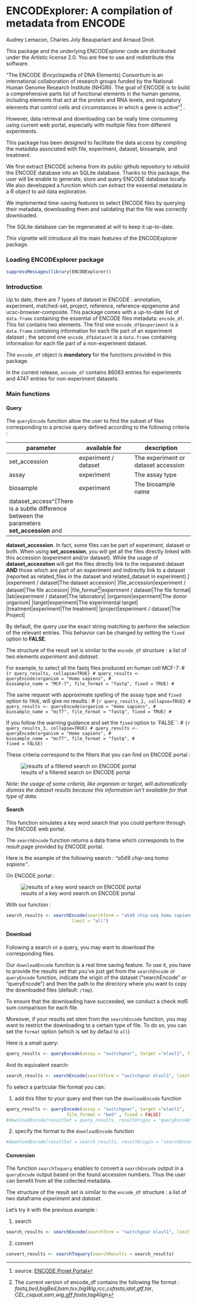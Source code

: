 <!--
%\VignetteEngine{knitr::knitr}
%\VignetteIndexEntry{Introduction to ENCODExplorer}
-->

ENCODExplorer: A compilation of metadata from ENCODE
====================================================================

Audrey Lemacon, Charles Joly Beauparlant and Arnaud Droit.

This package and the underlying ENCODExplorer code are distributed under 
the Artistic license 2.0. You are free to use and redistribute this software. 

"The ENCODE (Encyclopedia of DNA Elements) Consortium is an international 
collaboration of research groups funded by the National Human Genome Research 
Institute (NHGRI). The goal of ENCODE is to build a comprehensive parts list of 
functional elements in the human genome, including elements that act at the 
protein and RNA levels, and regulatory elements that control cells and 
circumstances in which a gene is active"^[source: [ENCODE Projet Portal ](https://www.encodeproject.org/)] .

However, data retrieval and downloading can be really time consuming using 
current web portal, especially with multiple files from different experiments.

This package has been designed to facilitate the data access by compiling the 
metadata associated with file, experiment, dataset, biosample, and treatment. 

We first extract ENCODE schema from its public github repository to rebuild 
the ENCODE database into an SQLite database. Thanks to this package, the user 
will be enable to generate, store and query ENCODE database locally. We also 
developped a function which can extract the essential metadata in a R object to 
aid data exploration.

We implemented time-saving features to select ENCODE files by querying their 
metadata, downloading them and validating that the file was correctly
downloaded.

The SQLite database can be regenerated at will to keep it up-to-date.

This vignette will introduce all the main features of the ENCODExplorer package.

### Loading ENCODExplorer package

```r
suppressMessages(library(ENCODExplorer))
```

### Introduction

Up to date, there are 7 types of dataset in ENCODE : annotation, experiment, 
matched-set, project, reference, reference-epigenome and ucsc-browser-composite.
This package comes with a up-to-date list of `data.frame` containing the essential
of ENCODE files metadata: `encode_df`. This list contains two elements.
The first one `encode_df$experiment` is a `data.frame` containing information for
each file part of an experiment dataset ; the second one `encode_df$dataset` is a
`data.frame` containing information for each file part of a non-experiment dataset. 

The `encode_df` object is **mandatory** for the functions provided in this package.

In the current release, `encode_df` contains 86083 entries for experiments and 
4747 entries for non-experiment datasets.

### Main functions

#### Query

The `queryEncode` function allow the user to find the subset of files corresponding to
a precise query defined according to the following criteria :

|parameter|available for| description|
|---------|------------|-------------|
|set_accession|experiment / dataset|The experiment or dataset accession|
|assay|experiment|The assay type|
|biosample|experiment|The biosample name|
|dataset_access^[There is a subtle difference between the parameters **set_accession** and
**dataset_accession**. In fact, some files can be part of experiment, dataset or
both. When using **set_accession**, you will get all the files directly linked with
this accession (experiment and/or dataset). While the usage of
**dataset_accesstion** will get the files directly link to the requested
dataset **AND** those which are part of an experiment and indirectly link to a
dataset (reported as related_files in the dataset and related_dataset in
experiment).] |experiment / dataset|The dataset accession|
|file_accession|experiment / dataset|The file accesion|
|file_format^[The current version of encode_df contains the following file format : 
*fastq*,*bed*,*bigBed*,*bam*,*tsv*,*bigWig*,*rcc*,*csfasta*,*idat*,*gtf*,*tar*,
*CEL*,*csqual*,*sam*,*wig*,*gff*,*fasta*,*tagAlign*]|experiment / dataset|The file format|
|lab|experiment / dataset|The laboratory|
|organism|experiment|The donor organism|
|target|experiment|The experimental target|
|treatment|experiment|The treatment|
|project|experiment / dataset|The Project|


By default, the query use the exact string matching to perform the selection of 
the relevant entries. This behavior can be changed by setting the `fixed` option 
to **FALSE**.

The structure of the result set is similar to the `encode_df` structure : a list 
of two elements *experiment* and *dataset*.

For example, to select all the fastq files produced on human
cell MCF-7:
# ```{r query_results, collapse=TRUE}
# query_results <- queryEncode(organism = "Homo sapiens",
#                        biosample_name = "MCF-7", file_format = "fastq", fixed = TRUE)
# ```

The same request with approximate spelling of the assay type and `fixed` option
to `TRUE`, will give no results :
# ```{r query_results_2, collapse=TRUE}
# query_results <- queryEncode(organism = "Homo sapiens",
#                        biosample_name = "mcf7", file_format = "fastq", fixed = TRUE)
# ```

If you follow the warning guidance and set the `fixed` option to `FALSE``:
# ```{r query_results_3, collapse=TRUE}
# query_results <- queryEncode(organism = "Homo sapiens",
#                       biosample_name = "mcf7", file_format = "fastq",
#                       fixed = FALSE)
```

These criteria correspond to the filters that you can find on ENCODE portal : 

![results of a filtered search on ENCODE portal](img/query_mcf7.png)

*Note: the usage of some criteria, like organism or target, will automatically
dismiss the dataset results because this information isn't available for that
type of data.*


#### Search
This function simulates a key word search that you could perform through the
ENCODE web portal.

The `searchEncode` function returns a data frame which corresponds to the result page
provided by ENCODE portal.

Here is the example of the following search : *"a549 chip-seq homo sapiens"*.

On ENCODE portal :

![results of a key word search on ENCODE portal](img/search_a549.png)

With our function :
```r
search_results <- searchEncode(searchTerm = "a549 chip-seq homo sapiens",
                         limit = "all")
```

#### Download

Following a search or a query, you may want to download the corresponding files.

Our `downloadEncode` function is a real time saving feature. To use it, you have to 
provide the results set that you've just get from the `searchEncode` or `queryEncode` 
function, indicate the origin of the dataset ("searchEncode" or "queryEncode") and then the 
path to the directory where you want to copy the downloaded files
(default: `/tmp`).

To ensure that the downloading have succeeded, we conduct a check md5 sum 
comparison for each file.

Moreover, if your results set stem from the `searchEncode` function, you may want to 
restrict the downloading to a certain type of file. To do so, you can set the 
`format` option (which is set by defaul to `all`)

Here is a small query:

```r
query_results <- queryEncode(assay = "switchgear", target ="elavl1", fixed = FALSE)
```

And its equivalent search:

```r
search_results <- searchEncode(searchTerm = "switchgear elavl1", limit = "all")
```

To select a particular file format you can:

1) add this filter to your query and then run the `downloadEncode` function

```r
query_results <- queryEncode(assay = "switchgear", target ="elavl1",
                       file_format = "bed" , fixed = FALSE)
#downloadEncode(resultSet = query_results, resultOrigin = "queryEncode")
```

2) specify the format to the `downloadEncode` function

```r
#downloadEncode(resultSet = search_results, resultOrigin = "searchEncode", format = "bed")
```


#### Conversion
The function `searchToquery` enables to convert a `searchEncode` output in a `queryEncode` output based on the found accession numbers. Thus the user can benefit from all the collected metadata.

The structure of the result set is similar to the `encode_df` structure : a list 
of two dataframe *experiment* and *dataset*.

Let's try it with the previous example :

1) search 

```r
search_results <- searchEncode(searchTerm = "switchgear elavl1", limit = "all")
```

2) convert
```r
convert_results <- searchToquery(searchResults = search_results)
```

